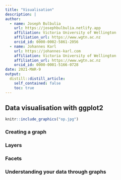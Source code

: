 ```yaml
---
title: "Visualisation"
description: |
author:
  - name: Joseph Bulbulia
    url: https://josephbulbulia.netlify.app
    affiliation: Victoria University of Wellington
    affiliation_url: https://www.wgtn.ac.nz
    orcid_id: 0000-0002-5861-2056
  - name: Johannes Karl
    url: https://johannes-karl.com
    affiliation: Victoria University of Wellington
    affiliation_url: https://www.wgtn.ac.nz
    orcid_id: 0000-0001-5166-0728
date: 2021-MAR-9
output:
  distill::distill_article:
    self_contained: false
    toc: true
---
```




## Data visualisation with ggplot2


```r
knitr::include_graphics("op.jpg")
```


### Creating a graph


### Layers


### Facets


### Understanding your data through graphs

